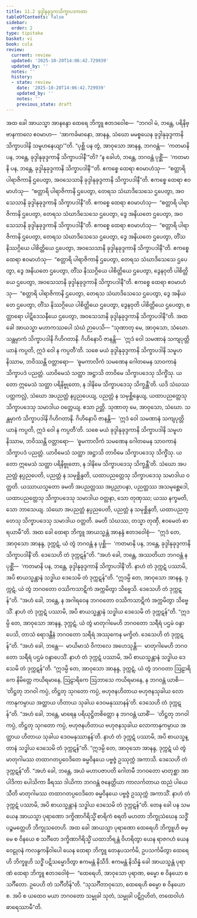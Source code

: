 ```yaml
---
title: 11.2 ခုဒ္ဒါနုခုဒ္ဒကသိက္ခာပဒကထာ
tableOfContents: false
sidebar:
  order: 2
type: tipitaka
basket: vi
book: cula
review:
  current: review
  updated: '2025-10-20T14:06:42.729939'
  updated_by: ''
  notes: ''
  history:
  - state: review
    date: '2025-10-20T14:06:42.729939'
    updated_by: ''
    notes: ''
    previous_state: draft
---
```



<DynamicBreadcrumb />


<ReviewStatus review={frontmatter.review} showDetails={true} />

<HypothesisAnnotation frontmatter={frontmatter} />

<Division number="441" book="cula" e="ch" v="4" p="484">

<Paragraph number="2202" book="cula">
အထ ခေါ အာယသ္မာ အာနန္ဒော ထေရေ ဘိက္ခူ ဧတဒဝေါစ—  “ဘဂဝါ မံ, ဘန္တေ, ပရိနိဗ္ဗာနကာလေ ဧဝမာဟ—  ‘အာကင်္ခမာနော, အာနန္ဒ, သံဃော မမစ္စယေန ခုဒ္ဒါနုခုဒ္ဒကာနိ သိက္ခာပဒါနိ သမူဟနေယျာ’”တိ. “ပုစ္ဆိ ပန တွံ, အာဝုသော အာနန္ဒ, ဘဂဝန္တံ—  ‘ကတမာနိ ပန, ဘန္တေ, ခုဒ္ဒါနုခုဒ္ဒကာနိ သိက္ခာပဒါနီ’”တိ? “န ခေါဟံ, ဘန္တေ, ဘဂဝန္တံ ပုစ္ဆိံ—  ‘ကတမာနိ ပန, ဘန္တေ, ခုဒ္ဒါနုခုဒ္ဒကာနိ သိက္ခာပဒါနီ’”တိ. ဧကစ္စေ ထေရာ ဧဝမာဟံသု—  “စတ္တာရိ ပါရာဇိကာနိ ဌပေတွာ, အဝသေသာနိ ခုဒ္ဒါနုခုဒ္ဒကာနိ သိက္ခာပဒါနီ”တိ. ဧကစ္စေ ထေရာ ဧဝမာဟံသု—  “စတ္တာရိ ပါရာဇိကာနိ ဌပေတွာ, တေရသ သံဃာဒိသေသေ ဌပေတွာ, အဝသေသာနိ ခုဒ္ဒါနုခုဒ္ဒကာနိ သိက္ခာပဒါနီ”တိ. ဧကစ္စေ ထေရာ ဧဝမာဟံသု—  “စတ္တာရိ ပါရာဇိကာနိ ဌပေတွာ, တေရသ သံဃာဒိသေသေ ဌပေတွာ, ဒွေ အနိယတေ ဌပေတွာ, အဝသေသာနိ ခုဒ္ဒါနုခုဒ္ဒကာနိ သိက္ခာပဒါနီ”တိ. ဧကစ္စေ ထေရာ ဧဝမာဟံသု—  “စတ္တာရိ ပါရာဇိကာနိ ဌပေတွာ, တေရသ သံဃာဒိသေသေ ဌပေတွာ, ဒွေ အနိယတေ ဌပေတွာ, တိံသ နိဿဂ္ဂိယေ ပါစိတ္တိယေ ဌပေတွာ, အဝသေသာနိ ခုဒ္ဒါနုခုဒ္ဒကာနိ သိက္ခာပဒါနီ”တိ. ဧကစ္စေ ထေရာ ဧဝမာဟံသု—  “စတ္တာရိ ပါရာဇိကာနိ ဌပေတွာ, တေရသ သံဃာဒိသေသေ ဌပေတွာ, ဒွေ အနိယတေ ဌပေတွာ, တိံသ နိဿဂ္ဂိယေ ပါစိတ္တိယေ ဌပေတွာ, ဒွေနဝုတိ ပါစိတ္တိယေ ဌပေတွာ, အဝသေသာနိ ခုဒ္ဒါနုခုဒ္ဒကာနိ သိက္ခာပဒါနီ”တိ. ဧကစ္စေ ထေရာ ဧဝမာဟံသု—  “စတ္တာရိ ပါရာဇိကာနိ ဌပေတွာ, တေရသ သံဃာဒိသေသေ ဌပေတွာ, ဒွေ အနိယတေ ဌပေတွာ, တိံသ နိဿဂ္ဂိယေ ပါစိတ္တိယေ ဌပေတွာ, ဒွေနဝုတိ ပါစိတ္တိယေ ဌပေတွာ, စတ္တာရော ပါဋိဒေသနီယေ ဌပေတွာ, အဝသေသာနိ ခုဒ္ဒါနုခုဒ္ဒကာနိ သိက္ခာပဒါနီ”တိ.
</Paragraph>

</Division>
<Division number="442" book="cula" e="ch" v="4" p="484">

<Paragraph number="2203" book="cula">
အထ ခေါ အာယသ္မာ မဟာကဿပေါ သံဃံ ဉာပေသိ—
</Paragraph>

<Paragraph number="2204" book="cula">
“သုဏာတု မေ, အာဝုသော, သံဃော. သန္တမှာကံ သိက္ခာပဒါနိ ဂိဟိဂတာနိ. ဂိဟိနောပိ ဇာနန္တိ—  ‘ဣဒံ ဝေါ သမဏာနံ သကျပုတ္တိယာနံ ကပ္ပတိ, ဣဒံ ဝေါ န ကပ္ပတီ’တိ. သစေ မယံ ခုဒ္ဒါနုခုဒ္ဒကာနိ သိက္ခာပဒါနိ သမူဟနိဿာမ, ဘဝိဿန္တိ ဝတ္တာရော—  ‘ဓူမကာလိကံ သမဏေန ဂေါတမေန သာဝကာနံ သိက္ခာပဒံ ပညတ္တံ. ယာဝိမေသံ သတ္ထာ အဋ္ဌာသိ တာဝိမေ သိက္ခာပဒေသု သိက္ခိံသု. ယတော ဣမေသံ သတ္ထာ ပရိနိဗ္ဗုတော, န ဒါနိမေ သိက္ခာပဒေသု သိက္ခန္တီ’တိ. ယဒိ သံဃဿ ပတ္တကလ္လံ, သံဃော အပညတ္တံ နပ္ပညပေယျ, ပညတ္တံ န သမုစ္ဆိန္ဒေယျ, ယထာပညတ္တေသု သိက္ခာပဒေသု သမာဒါယ ဝတ္တေယျ. ဧသာ ဉတ္တိ.
</Paragraph>

<Paragraph number="2205" book="cula">
သုဏာတု မေ, အာဝုသော, သံဃော. သန္တမှာကံ သိက္ခာပဒါနိ ဂိဟိဂတာနိ. ဂိဟိနောပိ ဇာနန္တိ—  ‘ဣဒံ ဝေါ သမဏာနံ သကျပုတ္တိယာနံ ကပ္ပတိ, ဣဒံ ဝေါ န ကပ္ပတီ’တိ. သစေ မယံ ခုဒ္ဒါနုခုဒ္ဒကာနိ သိက္ခာပဒါနိ သမူဟနိဿာမ, ဘဝိဿန္တိ ဝတ္တာရော—  ‘ဓူမကာလိကံ သမဏေန ဂေါတမေန သာဝကာနံ သိက္ခာပဒံ ပညတ္တံ. ယာဝိမေသံ သတ္ထာ အဋ္ဌာသိ တာဝိမေ သိက္ခာပဒေသု သိက္ခိံသု. ယတော ဣမေသံ သတ္ထာ ပရိနိဗ္ဗုတော, န ဒါနိမေ သိက္ခာပဒေသု သိက္ခန္တီ’တိ. သံဃော အပညတ္တံ နပ္ပညပေတိ, ပညတ္တံ န သမုစ္ဆိန္ဒတိ, ယထာပညတ္တေသု သိက္ခာပဒေသု သမာဒါယ ဝတ္တတိ. ယဿာယသ္မတော ခမတိ အပညတ္တဿ အပ္ပညာပနာ, ပညတ္တဿ အသမုစ္ဆေဒေါ, ယထာပညတ္တေသု သိက္ခာပဒေသု သမာဒါယ ဝတ္တနာ, သော တုဏှဿ; ယဿ နက္ခမတိ, သော ဘာသေယျ.
</Paragraph>

<Paragraph number="2206" book="cula">
သံဃော အပညတ္တံ နပ္ပညပေတိ, ပညတ္တံ န သမုစ္ဆိန္ဒတိ, ယထာပညတ္တေသု သိက္ခာပဒေသု သမာဒါယ ဝတ္တတိ. ခမတိ သံဃဿ, တသ္မာ တုဏှီ, ဧဝမေတံ ဓာရယာမီ”တိ.
</Paragraph>

</Division>
<Division number="443" book="cula" e="ch" v="4" p="485">

<Paragraph number="2207" book="cula">
အထ ခေါ ထေရာ ဘိက္ခူ အာယသ္မန္တံ အာနန္ဒံ ဧတဒဝေါစုံ—  “ဣဒံ တေ, အာဝုသော အာနန္ဒ, ဒုက္ကဋံ, ယံ တွံ ဘဂဝန္တံ န ပုစ္ဆိ—  ‘ကတမာနိ ပန, ဘန္တေ, ခုဒ္ဒါနုခုဒ္ဒကာနိ သိက္ခာပဒါနီ’တိ. ဒေသေဟိ တံ ဒုက္ကဋန်”တိ. “အဟံ ခေါ, ဘန္တေ, အဿတိယာ ဘဂဝန္တံ န ပုစ္ဆိံ—  ‘ကတမာနိ ပန, ဘန္တေ, ခုဒ္ဒါနုခုဒ္ဒကာနိ သိက္ခာပဒါနီ’တိ. နာဟံ တံ ဒုက္ကဋံ ပဿာမိ, အပိ စာယသ္မန္တာနံ သဒ္ဓါယ ဒေသေမိ တံ ဒုက္ကဋန်”တိ. “ဣဒမ္ပိ တေ, အာဝုသော အာနန္ဒ, ဒုက္ကဋံ, ယံ တွံ ဘဂဝတော ဝဿိကသာဋိကံ အက္ကမိတွာ သိဗ္ဗေသိ. ဒေသေဟိ တံ ဒုက္ကဋန်”တိ. “အဟံ ခေါ, ဘန္တေ, န အဂါရဝေန ဘဂဝတော ဝဿိကသာဋိကံ အက္ကမိတွာ သိဗ္ဗေသိံ. နာဟံ တံ ဒုက္ကဋံ ပဿာမိ, အပိ စာယသ္မန္တာနံ သဒ္ဓါယ ဒေသေမိ တံ ဒုက္ကဋန်”တိ. “ဣဒမ္ပိ တေ, အာဝုသော အာနန္ဒ, ဒုက္ကဋံ, ယံ တွံ မာတုဂါမေဟိ ဘဂဝတော သရီရံ ပဌမံ ဝန္ဒာပေသိ, တာသံ ရောဒန္တီနံ ဘဂဝတော သရီရံ အဿုကေန မက္ခိတံ. ဒေသေဟိ တံ ဒုက္ကဋန်”တိ. “အဟံ ခေါ, ဘန္တေ—  မာယိမာသံ ဝိကာလေ အဟေသုန္တိ—  မာတုဂါမေဟိ ဘဂဝတော သရီရံ ပဌမံ ဝန္ဒာပေသိံ. နာဟံ တံ ဒုက္ကဋံ ပဿာမိ, အပိ စာယသ္မန္တာနံ သဒ္ဓါယ ဒေသေမိ တံ ဒုက္ကဋန်”တိ. “ဣဒမ္ပိ တေ, အာဝုသော အာနန္ဒ, ဒုက္ကဋံ, ယံ တွံ ဘဂဝတာ ဩဠာရိကေ နိမိတ္တေ ကယိရမာနေ, ဩဠာရိကေ ဩဘာသေ ကယိရမာနေ, န ဘဂဝန္တံ ယာစိ—  ‘တိဋ္ဌတု ဘဂဝါ ကပ္ပံ, တိဋ္ဌတု သုဂတော ကပ္ပံ, ဗဟုဇနဟိတာယ ဗဟုဇနသုခါယ လောကာနုကမ္ပာယ အတ္ထာယ ဟိတာယ သုခါယ ဒေဝမနုဿာနန်’တိ. ဒေသေဟိ တံ ဒုက္ကဋန်”တိ. “အဟံ ခေါ, ဘန္တေ, မာရေန ပရိယုဋ္ဌိတစိတ္တော န ဘဂဝန္တံ ယာစိံ—  ‘တိဋ္ဌတု ဘဂဝါ ကပ္ပံ, တိဋ္ဌတု သုဂတော ကပ္ပံ, ဗဟုဇနဟိတာယ ဗဟုဇနသုခါယ လောကာနုကမ္ပာယ အတ္ထာယ ဟိတာယ သုခါယ ဒေဝမနုဿာနန်’တိ. နာဟံ တံ ဒုက္ကဋံ ပဿာမိ, အပိ စာယသ္မန္တာနံ သဒ္ဓါယ ဒေသေမိ တံ ဒုက္ကဋန်”တိ. “ဣဒမ္ပိ တေ, အာဝုသော အာနန္ဒ, ဒုက္ကဋံ ယံ တွံ မာတုဂါမဿ တထာဂတပ္ပဝေဒိတေ ဓမ္မဝိနယေ ပဗ္ဗဇ္ဇံ ဥဿုက္ကံ အကာသိ. ဒေသေဟိ တံ ဒုက္ကဋန်”တိ. “အဟံ ခေါ, ဘန္တေ, အယံ မဟာပဇာပတိ ဂေါတမီ ဘဂဝတော မာတုစ္ဆာ အာပါဒိကာ ပေါသိကာ ခီရဿ ဒါယိကာ ဘဂဝန္တံ ဇနေတ္တိယာ ကာလင်္ကတာယ ထညံ ပါယေသီတိ မာတုဂါမဿ တထာဂတပ္ပဝေဒိတေ ဓမ္မဝိနယေ ပဗ္ဗဇ္ဇံ ဥဿုက္ကံ အကာသိံ. နာဟံ တံ ဒုက္ကဋံ ပဿာမိ, အပိ စာယသ္မန္တာနံ သဒ္ဓါယ ဒေသေမိ တံ ဒုက္ကဋန်”တိ.
</Paragraph>

</Division>
<Division number="444" book="cula" e="ch" v="4" p="486">

<Paragraph number="2208" book="cula">
တေန ခေါ ပန သမယေန အာယသ္မာ ပုရာဏော ဒက္ခိဏာဂိရိသ္မိံ စာရိကံ စရတိ မဟတာ ဘိက္ခုသံဃေန သဒ္ဓိံ ပဉ္စမတ္တေဟိ ဘိက္ခုသတေဟိ. အထ ခေါ အာယသ္မာ ပုရာဏော ထေရေဟိ ဘိက္ခူဟိ ဓမ္မေ စ ဝိနယေ စ သင်္ဂီတေ ဒက္ခိဏာဂိရိသ္မိံ ယထာဘိရန္တံ ဝိဟရိတွာ ယေန ရာဇဂဟံ ယေန ဝေဠုဝနံ ကလန္ဒကနိဝါပေါ ယေန ထေရာ ဘိက္ခူ တေနုပသင်္ကမိ, ဥပသင်္ကမိတွာ ထေရေဟိ ဘိက္ခူဟိ သဒ္ဓိံ ပဋိသမ္မောဒိတွာ ဧကမန္တံ နိသီဒိ. ဧကမန္တံ နိသိန္နံ ခေါ အာယသ္မန္တံ ပုရာဏံ ထေရာ ဘိက္ခူ ဧတဒဝေါစုံ—  “ထေရေဟိ, အာဝုသော ပုရာဏ, ဓမ္မော စ ဝိနယော စ သင်္ဂီတော. ဥပေဟိ တံ သင်္ဂီတိန်”တိ. “သုသင်္ဂီတာဝုသော, ထေရေဟိ ဓမ္မော စ ဝိနယော စ. အပိ စ ယထေဝ မယာ ဘဂဝတော သမ္မုခါ သုတံ, သမ္မုခါ ပဋိဂ္ဂဟိတံ, တထေဝါဟံ ဓာရေဿာမီ”တိ.
</Paragraph>
</Division>